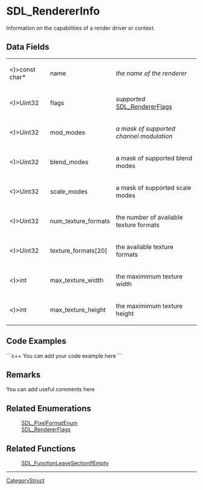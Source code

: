 <!-- pragma section-numbers off -->
<!-- pragma disable-camelcase -->

= SDL_RendererInfo =
Information on the capabilities of a render driver or context.


== Data Fields ==
{|
|<)>const char*
|name
|''the name of the renderer''
|-
|<)>Uint32
|flags
|''supported'' [[SDL_RendererFlags]]
|-
|<)>Uint32
|mod_modes
|''a mask of supported channel modulation''
|-
|<)>Uint32
|blend_modes
|a mask of supported blend modes
|-
|<)>Uint32
|scale_modes
|a mask of supported scale modes
|-
|<)>Uint32
|num_texture_formats
|the number of available texture formats
|-
|<)>Uint32
|texture_formats[20]
|the available texture formats
|-
|<)>int
|max_texture_width
|the maximimum texture width
|-
|<)>int
|max_texture_height
|the maximimum texture height
|}

<!-- # Use the following markup to display values on a related function page: <<Include(SDL_RendererInfo, , , from="== Data Fields ==", to="== Code Examples ==")>> -->

== Code Examples ==
```c++
You can add your code example here
```

== Remarks ==
You can add useful comments here

== Related Enumerations ==
:[[SDL_PixelFormatEnum]]
:[[SDL_RendererFlags]]

== Related Functions ==
:[[SDL_FunctionLeaveSectionIfEmpty]]

----
[[CategoryStruct]]
